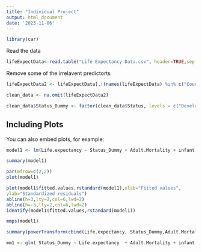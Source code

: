 ```yaml
---
title: "Individual Project"
output: html_document
date: '2023-11-06'
---
```

```r
library(car)
```


Read the data
```r

lifeExpectData<-read.table("Life Expectancy Data.csv", header=TRUE,sep = ",")


```


Remove some of the irrelavent predictorts
```r
lifeExpectData2 <- lifeExpectData[,!(names(lifeExpectData) %in% c("Country","Year", "thinness..1.19.years", "thinness.5.9.years", "Income.composition.of.resources", "Total.expenditure", "Diphtheria", "percentage.expenditure", "under.five.deaths"))]

clean_data <- na.omit(lifeExpectData2)

clean_data$Status_Dummy <- factor(clean_data$Status, levels = c("Developing", "Developed"), labels = c(0, 1))


```

## Including Plots

You can also embed plots, for example:

```r
model1 <- lm(Life.expectancy ~ Status_Dummy + Adult.Mortality + infant.deaths + Alcohol + Hepatitis.B + Measles + BMI + Polio + HIV.AIDS + GDP + Population + Schooling, data = clean_data)

summary(model1)
```
```r
par(mfrow=c(2,2))
plot(model1)
```
```r
plot(model1$fitted.values,rstandard(model1),xlab="Fitted values",
ylab="Standardized residuals")
abline(h=3,lty=2,col=6,lwd=2)
abline(h=-3,lty=2,col=6,lwd=2)
identify(model1$fitted.values,rstandard(model1))

```
```r
mmps(model1)
```

```r

summary(powerTransform(cbind(Life.expectancy, Status_Dummy,Adult.Mortality, infant.deaths, Alcohol, Hepatitis.B, Measles, BMI, Polio, HIV.AIDS, GDP, Population, Schooling)~1),bridge)
```



```r

mm1 <- glm( Status_Dummy ~ Life.expectancy  + Adult.Mortality + infant.deaths + Alcohol + Hepatitis.B + Measles + BMI + Polio + HIV.AIDS + GDP + Population + Schooling, family = binomial,data = clean_data)


```


